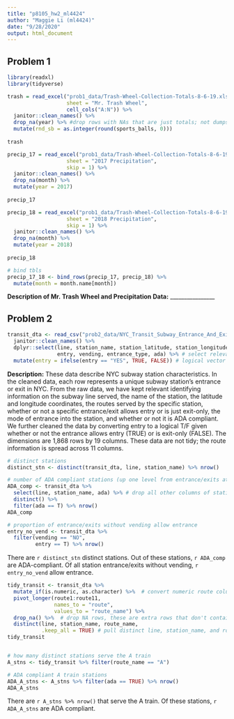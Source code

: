 ```yaml
---
title: "p8105_hw2_ml4424"
author: "Maggie Li (ml4424)"
date: "9/28/2020"
output: html_document
---
```


## Problem 1

```r
library(readxl)
library(tidyverse)
```

```r
trash = read_excel("prob1_data/Trash-Wheel-Collection-Totals-8-6-19.xlsx", 
                   sheet = "Mr. Trash Wheel",
                   cell_cols("A:N")) %>% 
  janitor::clean_names() %>% 
  drop_na(year) %>% #drop rows with NAs that are just totals; not dumpster-specific
  mutate(rnd_sb = as.integer(round(sports_balls, 0)))
  
trash
```

```r
precip_17 = read_excel("prob1_data/Trash-Wheel-Collection-Totals-8-6-19.xlsx", 
                   sheet = "2017 Precipitation",
                   skip = 1) %>% 
  janitor::clean_names() %>% 
  drop_na(month) %>% 
  mutate(year = 2017)
  
precip_17

precip_18 = read_excel("prob1_data/Trash-Wheel-Collection-Totals-8-6-19.xlsx", 
                   sheet = "2018 Precipitation",
                   skip = 1) %>% 
  janitor::clean_names() %>% 
  drop_na(month) %>% 
  mutate(year = 2018)
  
precip_18

# bind tbls
precip_17_18 <- bind_rows(precip_17, precip_18) %>%
  mutate(month = month.name[month])
```
**Description of Mr. Trash Wheel and Precipitation Data:** ________________


## Problem 2

```r
transit_dta <- read_csv("prob2_data/NYC_Transit_Subway_Entrance_And_Exit_Data.csv") %>% 
  janitor::clean_names() %>% 
  dplyr::select(line, station_name, station_latitude, station_longitude, starts_with("route"),
                entry, vending, entrance_type, ada) %>% # select relevant p columns
  mutate(entry = ifelse(entry == "YES", TRUE, FALSE)) # logical vector

```

**Description:** These data describe NYC subway station characteristics. In the cleaned data, each row represents a unique subway station's entrance or exit in NYC. From the raw data, we have kept relevant identifying information on the subway line served, the name of the station, the latitude and longitude coordinates, the routes served by the specific station, whether or not a specific entrance/exit allows entry or is just exit-only, the mode of entrance into the station, and whether or not it is ADA compliant. We further cleaned the data by converting entry to a logical T/F given whether or not the entrance allows entry (TRUE) or is exit-only (FALSE). The dimensions are 1,868 rows by 19 columns. These data are not tidy; the route information is spread across 11 columns.


```r
# distinct stations
distinct_stn <- distinct(transit_dta, line, station_name) %>% nrow()

# number of ADA compliant stations (up one level from entrance/exits at stations)
ADA_comp <- transit_dta %>% 
  select(line, station_name, ada) %>% # drop all other columns of station sublevels, only interested in station-level attributes
  distinct() %>% 
  filter(ada == T) %>% nrow()
ADA_comp

# proportion of entrance/exits without vending allow entrance
entry_no_vend <- transit_dta %>% 
  filter(vending == "NO", 
         entry == T) %>% nrow()
```

There are `r distinct_stn` distinct stations. Out of these stations, `r ADA_comp` are ADA-compliant. Of all station entrance/exits without vending, `r entry_no_vend` allow entrance.

```r
tidy_transit <- transit_dta %>% 
  mutate_if(is.numeric, as.character) %>%  # convert numeric route columns to characters to avoid errors later
  pivot_longer(route1:route11,
               names_to = "route",
               values_to = "route_name") %>%
  drop_na() %>%  # drop NA rows, these are extra rows that don't contain route at specific station entrance/exit when we tidied data
  distinct(line, station_name, route_name,
           .keep_all = TRUE) # pull distinct line, station_name, and routes at these stations
tidy_transit


# how many distinct stations serve the A train
A_stns <- tidy_transit %>% filter(route_name == "A") 

# ADA compliant A train stations
ADA_A_stns <- A_stns %>% filter(ada == TRUE) %>% nrow()
ADA_A_stns
```

There are `r A_stns %>% nrow()` that serve the A train. Of these stations, `r ADA_A_stns` are ADA compliant.

